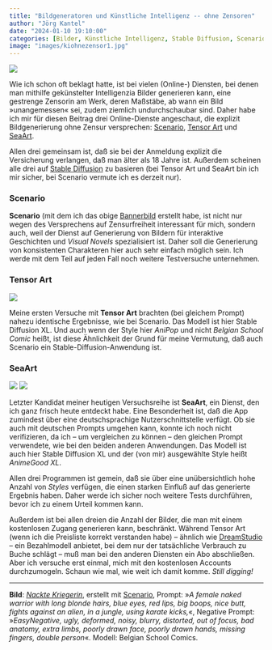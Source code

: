 ```yaml
---
title: "Bildgeneratoren und Künstliche Intelligenz -- ohne Zensoren"
author: "Jörg Kantel"
date: "2024-01-10 19:10:00"
categories: [Bilder, Künstliche Intelligenz, Stable Diffusion, Scenario, Tensor Art, SeaArt]
image: "images/kiohnezensor1.jpg"
---
```


[![](images/kiohnezensor1-b.jpg)](https://www.flickr.com/photos/schockwellenreiter/53455205826/)

Wie ich schon oft beklagt hatte, ist bei vielen (Online-) Diensten, bei denen man mithilfe gekünstelter Intelligenzia Bilder generieren kann, eine gestrenge Zensorin am Werk, deren Maßstäbe, ab wann ein Bild »unangemessen« sei, zudem ziemlich undurchschaubar sind. Daher habe ich mir für diesen Beitrag drei Online-Dienste angeschaut, die explizit Bildgenerierung ohne Zensur versprechen: [Scenario](https://app.scenario.com/), [Tensor Art](https://tensor.art/) und [SeaArt](https://www.seaart.ai/de).

Allen drei gemeinsam ist, daß sie bei der Anmeldung explizit die Versicherung verlangen, daß man älter als 18 Jahre ist. Außerdem scheinen alle drei auf [Stable Diffusion](http://cognitiones.kantel-chaos-team.de/) zu basieren (bei Tensor Art und SeaArt bin ich mir sicher, bei Scenario vermute ich es derzeit nur).

### Scenario

**Scenario** (mit dem ich das obige [Bannerbild](https://www.flickr.com/photos/schockwellenreiter/53455205826/) erstellt habe, ist nicht nur wegen des Versprechens auf Zensurfreiheit interessant für mich, sondern auch, weil der Dienst auf Generierung von Bildern für interaktive Geschichten und *Visual Novels* spezialisiert ist. Daher soll die Generierung von konsistenten Charakteren hier auch sehr einfach möglich sein. Ich werde mit dem Teil auf jeden Fall noch weitere Testversuche unternehmen.

### Tensor Art

[![](images/kiohnezensor2.jpg)](https://www.flickr.com/photos/schockwellenreiter/53420968520/)

Meine ersten Versuche mit **Tensor Art** brachten (bei gleichem Prompt) nahezu identische Ergebnisse, wie bei Scenario. Das Modell ist hier Stable Diffusion XL. Und auch wenn der Style hier *AniPop* und nicht *Belgian School Comic* heißt, ist diese Ähnlichkeit der Grund für meine Vermutung, daß auch Scenario ein Stable-Diffusion-Anwendung ist.

### SeaArt

[![](images/kiohnezensor3.jpg)](https://www.flickr.com/photos/schockwellenreiter/53455955395/)&nbsp;[![](images/kiohnezensor4.jpg)](https://www.flickr.com/photos/schockwellenreiter/53455545091/)

Letzter Kandidat meiner heutigen Versuchsreihe ist **SeaArt**, ein Dienst, den ich ganz frisch heute entdeckt habe. Eine Besonderheit ist, daß die App zumindest über eine deutschsprachige Nutzerschnittstelle verfügt. Ob sie auch mit deutschen Prompts umgehen kann, konnte ich noch nicht verifizieren, da ich -- um vergleichen zu können -- den gleichen Prompt verwendete, wie bei den beiden anderen Anwendungen. Das Modell ist auch hier Stable Diffusion XL und der (von mir) ausgewählte Style heißt *AnimeGood XL*.

Allen drei Programmen ist gemein, daß sie über eine unübersichtlich hohe Anzahl von *Styles* verfügen, die einen starken Einfluß auf das generierte Ergebnis haben. Daher werde ich sicher noch weitere Tests durchführen, bevor ich zu einem Urteil kommen kann.

Außerdem ist bei allen dreien die Anzahl der Bilder, die man mit einem kostenlosen Zugang generieren kann, beschränkt. Während Tensor Art (wenn ich die Preisliste korrekt verstanden habe) -- ähnlich wie [DreamStudio](https://beta.dreamstudio.ai/generate) -- ein Bezahlmodell anbietet, bei dem nur der tatsächliche Verbrauch zu Buche schlägt -- muß man bei den anderen Diensten ein Abo abschließen. Aber ich versuche erst einmal, mich mit den kostenlosen Accounts durchzumogeln. Schaun wie mal, wie weit ich damit komme. *Still digging!*

---

**Bild**: *[Nackte Kriegerin](https://www.flickr.com/photos/schockwellenreiter/53455205826/)*, erstellt mit [Scenario](https://app.scenario.com/), Prompt: »*A female naked warrior with long blonde hairs, blue eyes, red lips, big boops, nice butt, fights against an alien, in a jungle, using karate kicks,*«, Negative Prompt: »*EasyNegative, ugly, deformed, noisy, blurry, distorted, out of focus, bad anatomy, extra limbs, poorly drawn face, poorly drawn hands, missing fingers, double person*«. Modell: Belgian School Comics.
